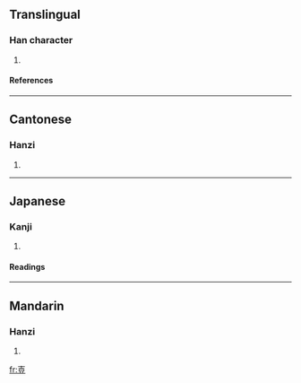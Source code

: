 ==Translingual==
===Han character===
{{Han char|rn=33|rad=士|as=06|sn=9|four=4010<sub>8</sub>|canj=土口廿 (GRT)|ids=⿱[[十]][[豆]], ⿻[[士]][[豆]]}}
# {{defn|Han|sort=士06}}
====References====
{{Han ref|kx=0243.050|dkj=05649|dj=0483.110|hdz=10439.060|uh=58F4|ud=22772|bh=CE5F|bd=52831}}
----

==Cantonese==
===Hanzi===
{{yue-hanzi|jyut=|y=syu6}}
# {{defn|Cantonese}}
----
==Japanese==
===Kanji===
{{ja-kanji|grade=|rs=士06}}
# {{defn|Japanese}} 
====Readings====
{{ja-readings|on=[[ちゅう]] (chū), [[しゅ]] (shu)|kun=[[たてる]] (tateru)}}
----

==Mandarin==
===Hanzi===
{{cmn-hanzi|pin=[[yì]] ([[yi4]]), [[zhǔ]] ([[zhu3]])|wg=i<sup>4</sup>, chu<sup>3</sup>}}
# {{defn|Mandarin}}

[[fr:壴]]